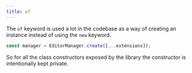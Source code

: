 ```yaml
---
title: of
---
```


The `of` keyword is used a lot in the codebase as a way of creating an instance instead of using the
`new` keyword.

```ts
const manager = EditorManager.create([...extensions]);
```

So for all the class constructors exposed by the library the constructor is intentionally kept
private.
